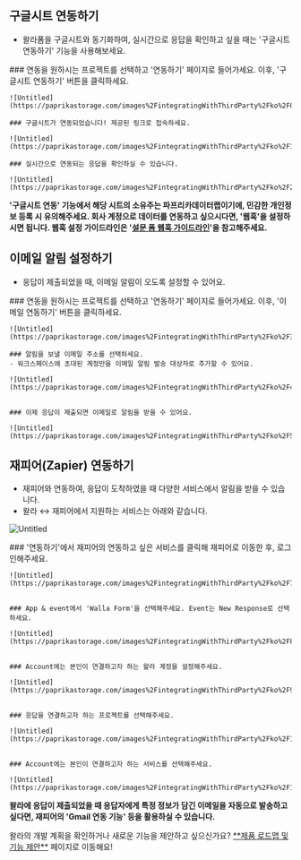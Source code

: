 
## 구글시트 연동하기

- 왈라폼을 구글시트와 동기화하여, 실시간으로 응답을 확인하고 싶을 때는 '구글시트 연동하기' 기능을 사용해보세요.

<Steps>
    ### 연동을 원하시는 프로젝트를 선택하고 '연동하기' 페이지로 들어가세요. 이후, '구글시트 연동하기' 버튼을 클릭하세요.

    ![Untitled](https://paprikastorage.com/images%2FintegratingWithThirdParty%2Fko%2F0.png)

    ### 구글시트가 연동되었습니다! 제공된 링크로 접속하세요.

    ![Untitled](https://paprikastorage.com/images%2FintegratingWithThirdParty%2Fko%2F1.png)

    ### 실시간으로 연동되는 응답을 확인하실 수 있습니다.

    ![Untitled](https://paprikastorage.com/images%2FintegratingWithThirdParty%2Fko%2F2.png)

</Steps>

<Callout type='error' emoji="🚨">**'구글시트 연동' 기능에서 해당 시트의 소유주는 파프리카데이터랩이기에, 민감한 개인정보 등록 시 유의해주세요. 회사 계정으로 데이터를 연동하고 싶으시다면,
    '웹훅'을 설정하시면 됩니다. 웹훅 설정 가이드라인은 '[설문 폼 웹훅 가이드라인](https://home.walla.my/blog/webhook-guideline)'을 참고해주세요.**</Callout>

## 이메일 알림 설정하기

- 응답이 제출되었을 때, 이메일 알림이 오도록 설정할 수 있어요.

<Steps>
    ### 연동을 원하시는 프로젝트를 선택하고 '연동하기' 페이지로 들어가세요. 이후, '이메일 연동하기' 버튼을 클릭하세요.

    ![Untitled](https://paprikastorage.com/images%2FintegratingWithThirdParty%2Fko%2F3.png)

    ### 알림을 보낼 이메일 주소를 선택하세요.
    - 워크스페이스에 초대된 계정만을 이메일 알림 발송 대상자로 추가할 수 있어요.

    ![Untitled](https://paprikastorage.com/images%2FintegratingWithThirdParty%2Fko%2F4.png)


    ### 이제 응답이 제출되면 이메일로 알림을 받을 수 있어요.

    ![Untitled](https://paprikastorage.com/images%2FintegratingWithThirdParty%2Fko%2F5.png)


</Steps>

## 재피어(Zapier) 연동하기

- 재피어와 연동하여, 응답이 도착하였을 때 다양한 서비스에서 알림을 받을 수 있습니다.
- 왈라 ↔️ 재피어에서 지원하는 서비스는 아래와 같습니다.

![Untitled](https://paprikastorage.com/images%2FintegratingWithThirdParty%2Fko%2F6.png)


<Steps>
    ### '연동하기'에서 재피어의 연동하고 싶은 서비스를 클릭해 재피어로 이동한 후, 로그인해주세요.

    ![Untitled](https://paprikastorage.com/images%2FintegratingWithThirdParty%2Fko%2F7.png)


    ### App & event에서 'Walla Form'을 선택해주세요. Event는 New Response로 선택하세요.

    ![Untitled](https://paprikastorage.com/images%2FintegratingWithThirdParty%2Fko%2F8.png)


    ### Account에는 본인이 연결하고자 하는 왈라 계정을 설정해주세요.

    ![Untitled](https://paprikastorage.com/images%2FintegratingWithThirdParty%2Fko%2F9.png)


    ### 응답을 연결하고자 하는 프로젝트를 선택해주세요.

    ![Untitled](https://paprikastorage.com/images%2FintegratingWithThirdParty%2Fko%2F10.png)


    ### Account에는 본인이 연결하고자 하는 서비스를 선택해주세요.

    ![Untitled](https://paprikastorage.com/images%2FintegratingWithThirdParty%2Fko%2F11.png)

</Steps>


<Callout type='info' emoji="🔔">**왈라에 응답이 제출되었을 때 응답자에게 특정 정보가 담긴 이메일을 자동으로 발송하고 싶다면, 재피어의 'Gmail 연동 기능' 등을 활용하실 수
    있습니다.**</Callout>

<Callout type='info' emoji="🔔">
    왈라의 개발 계획을 확인하거나 새로운 기능을 제안하고 싶으신가요? <a href='https://app.walla.my/signin?redirectUrl=/support/featureRequest'
                                            target="_blank" rel="noopener noreferrer"
                                            style={{textDecoration: 'underline'}}>**제품 로드맵 및 기능 제안**</a> 페이지로 이동해요!
</Callout>